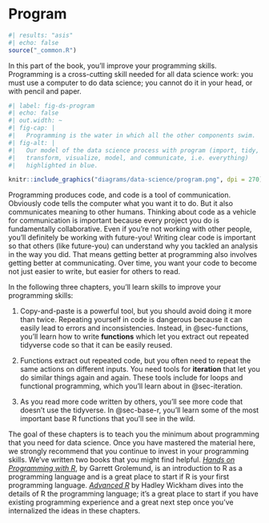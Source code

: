 # Program {#sec-program-intro .unnumbered}

```r
#| results: "asis"
#| echo: false
source("_common.R")
```

In this part of the book, you'll improve your programming skills.
Programming is a cross-cutting skill needed for all data science work: you must use a computer to do data science; you cannot do it in your head, or with pencil and paper.

```r
#| label: fig-ds-program
#| echo: false
#| out.width: ~
#| fig-cap: |
#|   Programming is the water in which all the other components swim.
#| fig-alt: |
#|   Our model of the data science process with program (import, tidy,
#|   transform, visualize, model, and communicate, i.e. everything) 
#|   highlighted in blue.

knitr::include_graphics("diagrams/data-science/program.png", dpi = 270)
```

Programming produces code, and code is a tool of communication.
Obviously code tells the computer what you want it to do.
But it also communicates meaning to other humans.
Thinking about code as a vehicle for communication is important because every project you do is fundamentally collaborative.
Even if you're not working with other people, you'll definitely be working with future-you!
Writing clear code is important so that others (like future-you) can understand why you tackled an analysis in the way you did.
That means getting better at programming also involves getting better at communicating.
Over time, you want your code to become not just easier to write, but easier for others to read.

In the following three chapters, you'll learn skills to improve your programming skills:

1.  Copy-and-paste is a powerful tool, but you should avoid doing it more than twice.
    Repeating yourself in code is dangerous because it can easily lead to errors and inconsistencies.
    Instead, in @sec-functions, you'll learn how to write **functions** which let you extract out repeated tidyverse code so that it can be easily reused.

2.  Functions extract out repeated code, but you often need to repeat the same actions on different inputs.
    You need tools for **iteration** that let you do similar things again and again.
    These tools include for loops and functional programming, which you'll learn about in @sec-iteration.

3.  As you read more code written by others, you'll see more code that doesn't use the tidyverse.
    In @sec-base-r, you'll learn some of the most important base R functions that you'll see in the wild.

The goal of these chapters is to teach you the minimum about programming that you need for data science.
Once you have mastered the material here, we strongly recommend that you continue to invest in your programming skills.
We've written two books that you might find helpful.
[*Hands on Programming with R*](https://rstudio-education.github.io/hopr/), by Garrett Grolemund, is an introduction to R as a programming language and is a great place to start if R is your first programming language.
[*Advanced R*](https://adv-r.hadley.nz/) by Hadley Wickham dives into the details of R the programming language; it's a great place to start if you have existing programming experience and a great next step once you've internalized the ideas in these chapters.
